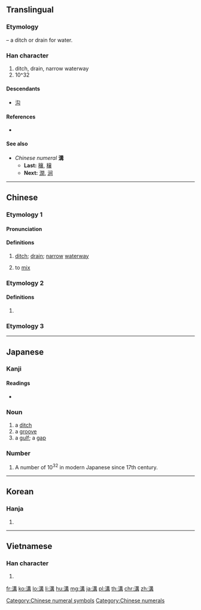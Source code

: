 {{also|沟}}
==Translingual==

===Etymology===
{{Han compound|水|冓|c1=s|c2=p|alt1=氵|t1=water|ls=psc}} – a ditch or drain for water.

===Han character===
{{Han char|rn=85|rad=水|as=10|sn=13|four=35147|canj=ETTB}}

# ditch, drain, narrow waterway
# 10^32

====Descendants====
* [[沟]]

====References====
* {{Han ref|kx=0639.340|dkj=17944|dj=1046.220|hdz=31692.060|uh=6E9D|ud=28317|bh=B7BE|bd=47038}}

====See also====
* ''Chinese numeral'' '''溝'''
** '''Last:''' [[穰]], [[穣]]
** '''Next:''' [[澗]], [[涧]]

[[Category:Chinese numeral symbols]]
[[Category:Chinese numerals]]

----

==Chinese==
{{zh-forms|s=沟}}

===Etymology 1===

====Pronunciation====
{{zh-pron
|m=gōu
|ma=Zh-gou.ogg
|c=kau1,gau1
|h=pfs=kiêu
|md=
|mn=kau/ko͘
|mn_note=kau - vernacular; ko͘ - literary
|mc=y
|oc=y
|cat=n,c:v
}}

====Definitions====
{{zh-hanzi}}

# [[ditch]]; [[drain]]; [[narrow]] [[waterway]]
# {{lb|zh|Cantonese}} to [[mix]]
#: {{zh-x|溝埋|to mix together}}

===Etymology 2===
{{zh-pron
|m=kòu
|c=
|h=
|md=
|mn=
|mc=
|oc=
|cat=
}}

====Definitions====
{{zh-hanzi}}

# {{zh-only used in|溝瞀}}

===Etymology 3===
{{zh-see|港|v}}

----

==Japanese==

===Kanji===
{{ja-kanji|grade=c|rs=水10}}

====Readings====
* {{ja-readings|goon=[[く]] (ku)|kanon=[[こう]] (kō)|kun=[[みぞ]] (mizo)}}

===Noun===
{{ja-noun|みぞ}}

# a [[ditch]]
# a [[groove]]
# a [[gulf]]; a [[gap]]

===Number===
{{ja-pos|numeral symbol|こう}}

# A number of 10<sup>32</sup> in modern Japanese since 17th century.

----

==Korean==

===Hanja===
{{ko-hanja|hangeul=구|eumhun=|rv=gu|mr=ku|y=kwu}}

# {{defn|lang=ko|sort=水10}}

----

==Vietnamese==

===Han character===
{{vi-hantu|câu|rs=水10}}

# {{defn|lang=vi|sort=水10}}

[[fr:溝]]
[[ko:溝]]
[[lo:溝]]
[[li:溝]]
[[hu:溝]]
[[mg:溝]]
[[ja:溝]]
[[pl:溝]]
[[th:溝]]
[[chr:溝]]
[[zh:溝]]